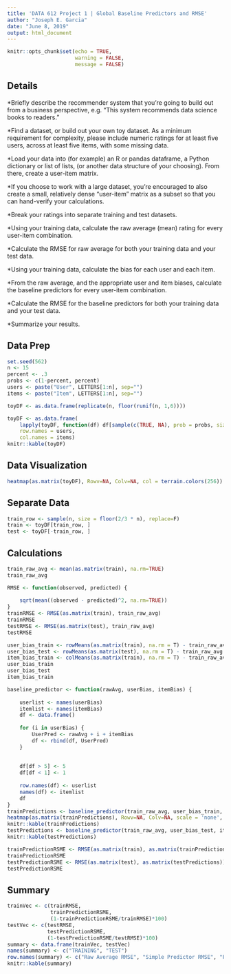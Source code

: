---
title: 'DATA 612 Project 1 | Global Baseline Predictors and RMSE'
author: "Joseph E. Garcia"
date: "June 8, 2019"
output: html_document
---
```{r setup, include=FALSE}
knitr::opts_chunk$set(echo = TRUE, 
                      warning = FALSE, 
                      message = FALSE)
```
## Details

*Briefly describe the recommender system that you're going to build out from a business
perspective, e.g. "This system recommends data science books to readers."

*Find a dataset, or build out your own toy dataset. As a minimum requirement for complexity,
please include numeric ratings for at least five users, across at least five items, with some missing
data.

*Load your data into (for example) an R or pandas dataframe, a Python dictionary or list of lists, (or
another data structure of your choosing). From there, create a user-item matrix.

*If you choose to work with a large dataset, you're encouraged to also create a small, relatively
dense "user-item" matrix as a subset so that you can hand-verify your calculations.

*Break your ratings into separate training and test datasets.

*Using your training data, calculate the raw average (mean) rating for every user-item combination.

*Calculate the RMSE for raw average for both your training data and your test data.

*Using your training data, calculate the bias for each user and each item.

*From the raw average, and the appropriate user and item biases, calculate the baseline predictors
for every user-item combination.

*Calculate the RMSE for the baseline predictors for both your training data and your test data.

*Summarize your results.

## Data Prep

```{r}
set.seed(562)
n <- 15
percent <- .3
probs <- c(1-percent, percent)
users <- paste("User", LETTERS[1:n], sep="")
items <- paste("Item", LETTERS[1:n], sep="")

toyDF <- as.data.frame(replicate(n, floor(runif(n, 1,6))))

toyDF <- as.data.frame(
    lapply(toyDF, function(df) df[sample(c(TRUE, NA), prob = probs, size = length(df), replace = TRUE) ]), 
    row.names = users, 
    col.names = items)
knitr::kable(toyDF)
```

## Data Visualization

```{r}
heatmap(as.matrix(toyDF), Rowv=NA, Colv=NA, col = terrain.colors(256))
```

## Separate Data 

```{r}
train_row <- sample(n, size = floor(2/3 * n), replace=F)
train <- toyDF[train_row, ]
test <- toyDF[-train_row, ]
```

## Calculations


```{r}
train_raw_avg <- mean(as.matrix(train), na.rm=TRUE)
train_raw_avg
```


```{r}
RMSE <- function(observed, predicted) {
   
    sqrt(mean((observed - predicted)^2, na.rm=TRUE))
}
trainRMSE <- RMSE(as.matrix(train), train_raw_avg)
trainRMSE
testRMSE <- RMSE(as.matrix(test), train_raw_avg)
testRMSE
```


```{r}
user_bias_train <- rowMeans(as.matrix(train), na.rm = T) - train_raw_avg
user_bias_test <- rowMeans(as.matrix(test), na.rm = T) - train_raw_avg
item_bias_train <- colMeans(as.matrix(train), na.rm = T) - train_raw_avg
user_bias_train
user_bias_test
item_bias_train
```



```{r}
baseline_predictor <- function(rawAvg, userBias, itemBias) {
   
    userlist <- names(userBias)
    itemlist <- names(itemBias)
    df <- data.frame()
    
    for (i in userBias) {
        UserPred <- rawAvg + i + itemBias
        df <- rbind(df, UserPred)
    }
    
 
    df[df > 5] <- 5
    df[df < 1] <- 1
    
    row.names(df) <- userlist
    names(df) <- itemlist
    df
}
trainPredictions <- baseline_predictor(train_raw_avg, user_bias_train, item_bias_train)
heatmap(as.matrix(trainPredictions), Rowv=NA, Colv=NA, scale = 'none', col = topo.colors(256))
knitr::kable(trainPredictions)
testPredictions <- baseline_predictor(train_raw_avg, user_bias_test, item_bias_train)
knitr::kable(testPredictions)
```



```{r}
trainPredictionRSME <- RMSE(as.matrix(train), as.matrix(trainPredictions))
trainPredictionRSME
testPredictionRSME <- RMSE(as.matrix(test), as.matrix(testPredictions))
testPredictionRSME
```

## Summary


```{r}
trainVec <- c(trainRMSE,
              trainPredictionRSME,
              (1-trainPredictionRSME/trainRMSE)*100)
testVec <- c(testRMSE, 
             testPredictionRSME, 
             (1-testPredictionRSME/testRMSE)*100)
summary <- data.frame(trainVec, testVec)
names(summary) <- c("TRAINING", "TEST")
row.names(summary) <- c("Raw Average RMSE", "Simple Predictor RMSE", "Percent Improvement")
knitr::kable(summary)
```


